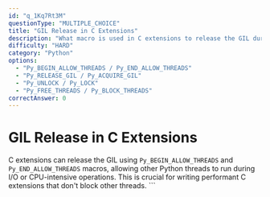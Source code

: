 ```yaml
---
id: "q_1Kq7Rt3M"
questionType: "MULTIPLE_CHOICE"
title: "GIL Release in C Extensions"
description: "What macro is used in C extensions to release the GIL during long-running operations?"
difficulty: "HARD"
category: "Python"
options:
  - "Py_BEGIN_ALLOW_THREADS / Py_END_ALLOW_THREADS"
  - "Py_RELEASE_GIL / Py_ACQUIRE_GIL"
  - "Py_UNLOCK / Py_LOCK"
  - "Py_FREE_THREADS / Py_BLOCK_THREADS"
correctAnswer: 0
---
```


# GIL Release in C Extensions

C extensions can release the GIL using `Py_BEGIN_ALLOW_THREADS` and `Py_END_ALLOW_THREADS` macros, allowing other Python threads to run during I/O or CPU-intensive operations. This is crucial for writing performant C extensions that don't block other threads.
\`\`\`
